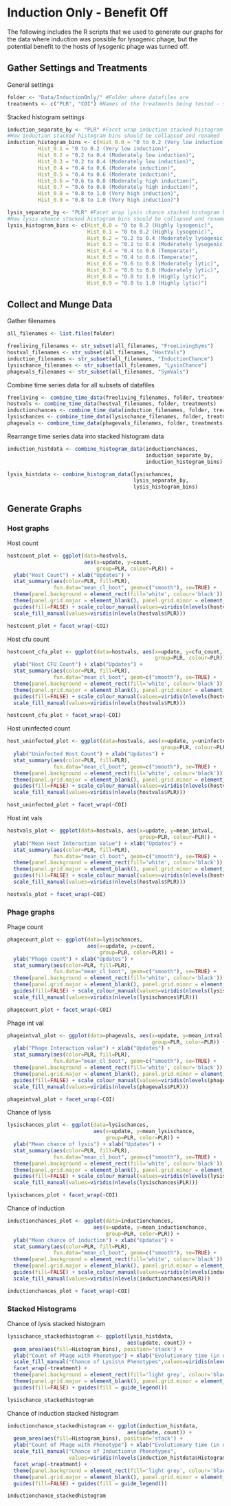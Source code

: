 # Induction Only - Benefit Off
The following includes the R scripts that we used to generate our graphs for the data where induction was possible for lysogenic phage, but the potential benefit to the hosts of lysogenic phage was turned off.

## Gather Settings and Treatments

General settings
```{r}
folder <- "Data/InductionOnly/" #Folder where datafiles are 
treatments <- c("PLR", "COI") #Names of the treatments being tested - should match what is in filenames
```

Stacked histogram settings
```{r}
induction_separate_by <- "PLR" #Facet wrap induction stacked histogram by Prophage Loss Rate
#How induction stacked histogram bins should be collapsed and renamed
induction_histogram_bins <- c(Hist_0.0 = "0 to 0.2 (Very low induction)", 
          Hist_0.1 = "0 to 0.2 (Very low induction)",
          Hist_0.2 = "0.2 to 0.4 (Moderately low induction)",
          Hist_0.3 = "0.2 to 0.4 (Moderately low induction)",
          Hist_0.4 = "0.4 to 0.6 (Moderate induction)",
          Hist_0.5 = "0.4 to 0.6 (Moderate induction)",
          Hist_0.6 = "0.6 to 0.8 (Moderately high induction)",
          Hist_0.7 = "0.6 to 0.8 (Moderately high induction)",
          Hist_0.8 = "0.8 to 1.0 (Very high induction)",
          Hist_0.9 = "0.8 to 1.0 (Very high induction)")

lysis_separate_by <- "PLR" #Facet wrap lysis chance stacked histogram by Prophage Loss Rate
#How lysis chance stacked histogram bins should be collapsed and renamed
lysis_histogram_bins <- c(Hist_0.0 = "0 to 0.2 (Highly lysogenic)",
                          Hist_0.1 = "0 to 0.2 (Highly lysogenic)",
                          Hist_0.2 = "0.2 to 0.4 (Moderately lysogenic)",
                          Hist_0.3 = "0.2 to 0.4 (Moderately lysogenic)",
                          Hist_0.4 = "0.4 to 0.6 (Temperate)",
                          Hist_0.5 = "0.4 to 0.6 (Temperate)",
                          Hist_0.6 = "0.6 to 0.8 (Moderately lytic)",
                          Hist_0.7 = "0.6 to 0.8 (Moderately lytic)",
                          Hist_0.8 = "0.8 to 1.0 (Highly lytic)",
                          Hist_0.9 = "0.8 to 1.0 (Highly lytic)")
```

## Collect and Munge Data

Gather filenames
```{r}
all_filenames <- list.files(folder)

freeliving_filenames <- str_subset(all_filenames, "FreeLivingSyms")
hostval_filenames <- str_subset(all_filenames, "HostVals")
induction_filenames <- str_subset(all_filenames, "InductionChance")
lysischance_filenames <- str_subset(all_filenames, "LysisChance")
phagevals_filenames <- str_subset(all_filenames, "SymVals")
```

Combine time series data for all subsets of datafiles
```{r, results='hide', message=FALSE}
freeliving <- combine_time_data(freeliving_filenames, folder, treatments)
hostvals <- combine_time_data(hostval_filenames, folder, treatments)
inductionchances <- combine_time_data(induction_filenames, folder, treatments)
lysischances <- combine_time_data(lysischance_filenames, folder, treatments)
phagevals <- combine_time_data(phagevals_filenames, folder, treatments)
```

Rearrange time series data into stacked histogram data
```{r}
induction_histdata <- combine_histogram_data(inductionchances, 
                                             induction_separate_by,
                                             induction_histogram_bins)

lysis_histdata <- combine_histogram_data(lysischances, 
                                         lysis_separate_by, 
                                         lysis_histogram_bins)
```

## Generate Graphs
### Host graphs
Host count
```{r}
hostcount_plot <- ggplot(data=hostvals,
                         aes(x=update, y=count, 
                             group=PLR, colour=PLR)) + 
  ylab("Host Count") + xlab("Updates") + 
  stat_summary(aes(color=PLR, fill=PLR),
               fun.data="mean_cl_boot", geom=c("smooth"), se=TRUE) + 
  theme(panel.background = element_rect(fill='white', colour='black')) +
  theme(panel.grid.major = element_blank(), panel.grid.minor = element_blank()) +
  guides(fill=FALSE) + scale_colour_manual(values=viridis(nlevels(hostvals$PLR))) + 
  scale_fill_manual(values=viridis(nlevels(hostvals$PLR)))

hostcount_plot + facet_wrap(~COI)
```

Host cfu count
```{r}
hostcount_cfu_plot <- ggplot(data=hostvals, aes(x=update, y=cfu_count, 
                                                group=PLR, colour=PLR)) + 
  ylab("Host CFU Count") + xlab("Updates") + 
  stat_summary(aes(color=PLR, fill=PLR),
               fun.data="mean_cl_boot", geom=c("smooth"), se=TRUE) + 
  theme(panel.background = element_rect(fill='white', colour='black')) +
  theme(panel.grid.major = element_blank(), panel.grid.minor = element_blank()) +
  guides(fill=FALSE) + scale_colour_manual(values=viridis(nlevels(hostvals$PLR))) + 
  scale_fill_manual(values=viridis(nlevels(hostvals$PLR)))

hostcount_cfu_plot + facet_wrap(~COI)
```

Host uninfected count
```{r}
host_uninfected_plot <- ggplot(data=hostvals, aes(x=update, y=uninfected_host_count, 
                                                  group=PLR, colour=PLR)) + 
  ylab("Uninfected Host Count") + xlab("Updates") + 
  stat_summary(aes(color=PLR, fill=PLR),
               fun.data="mean_cl_boot", geom=c("smooth"), se=TRUE) + 
  theme(panel.background = element_rect(fill='white', colour='black')) +
  theme(panel.grid.major = element_blank(), panel.grid.minor = element_blank()) +
  guides(fill=FALSE) + scale_colour_manual(values=viridis(nlevels(hostvals$PLR))) + 
  scale_fill_manual(values=viridis(nlevels(hostvals$PLR)))

host_uninfected_plot + facet_wrap(~COI)
```

Host int vals
```{r}
hostvals_plot <- ggplot(data=hostvals, aes(x=update, y=mean_intval, 
                                           group=PLR, colour=PLR)) + 
  ylab("Mean Host Interaction Value") + xlab("Updates") + 
  stat_summary(aes(color=PLR, fill=PLR),
               fun.data="mean_cl_boot", geom=c("smooth"), se=TRUE) + 
  theme(panel.background = element_rect(fill='white', colour='black')) +
  theme(panel.grid.major = element_blank(), panel.grid.minor = element_blank()) +
  guides(fill=FALSE) + scale_colour_manual(values=viridis(nlevels(hostvals$PLR))) + 
  scale_fill_manual(values=viridis(nlevels(hostvals$PLR)))

hostvals_plot + facet_wrap(~COI)
```

### Phage graphs

Phage count
```{r}
phagecount_plot <- ggplot(data=lysischances,
                          aes(x=update, y=count,
                              group=PLR, color=PLR)) +
  ylab("Phage count") + xlab("Updates") + 
  stat_summary(aes(color=PLR, fill=PLR),
               fun.data="mean_cl_boot", geom=c("smooth"), se=TRUE) + 
  theme(panel.background = element_rect(fill='white', colour='black')) +
  theme(panel.grid.major = element_blank(), panel.grid.minor = element_blank()) +
  guides(fill=FALSE) + scale_colour_manual(values=viridis(nlevels(lysischances$PLR))) + 
  scale_fill_manual(values=viridis(nlevels(lysischances$PLR)))

phagecount_plot + facet_wrap(~COI)
```

Phage int val
```{r}
phageintval_plot <- ggplot(data=phagevals, aes(x=update, y=mean_intval,
                                               group=PLR, color=PLR)) +
  ylab("Phage Interaction value") + xlab("Updates") + 
  stat_summary(aes(color=PLR, fill=PLR),
               fun.data="mean_cl_boot", geom=c("smooth"), se=TRUE) + 
  theme(panel.background = element_rect(fill='white', colour='black')) +
  theme(panel.grid.major = element_blank(), panel.grid.minor = element_blank()) +
  guides(fill=FALSE) + scale_colour_manual(values=viridis(nlevels(phagevals$PLR))) + 
  scale_fill_manual(values=viridis(nlevels(phagevals$PLR)))

phageintval_plot + facet_wrap(~COI)
```

Chance of lysis
```{r}
lysischances_plot <- ggplot(data=lysischances,
                            aes(x=update, y=mean_lysischance,
                                group=PLR, color=PLR)) +
  ylab("Mean chance of lysis") + xlab("Updates") + 
  stat_summary(aes(color=PLR, fill=PLR),
               fun.data="mean_cl_boot", geom=c("smooth"), se=TRUE) + 
  theme(panel.background = element_rect(fill='white', colour='black')) +
  theme(panel.grid.major = element_blank(), panel.grid.minor = element_blank()) +
  guides(fill=FALSE) + scale_colour_manual(values=viridis(nlevels(lysischances$PLR))) + 
  scale_fill_manual(values=viridis(nlevels(lysischances$PLR)))

lysischances_plot + facet_wrap(~COI)
```

Chance of induction
```{r}
inductionchances_plot <- ggplot(data=inductionchances,
                            aes(x=update, y=mean_inductionchance,
                                group=PLR, color=PLR)) +
  ylab("Mean chance of induction") + xlab("Updates") + 
  stat_summary(aes(color=PLR, fill=PLR),
               fun.data="mean_cl_boot", geom=c("smooth"), se=TRUE) + 
  theme(panel.background = element_rect(fill='white', colour='black')) +
  theme(panel.grid.major = element_blank(), panel.grid.minor = element_blank()) +
  guides(fill=FALSE) + scale_colour_manual(values=viridis(nlevels(inductionchances$PLR))) + 
  scale_fill_manual(values=viridis(nlevels(inductionchances$PLR)))

inductionchances_plot + facet_wrap(~COI)
```

### Stacked Histograms

Chance of lysis stacked histogram
```{r}
lysischance_stackedhistogram <- ggplot(lysis_histdata, 
                                       aes(update, count)) + 
  geom_area(aes(fill=Histogram_bins), position='stack') +
  ylab("Count of Phage with Phenotype") + xlab("Evolutionary time (in updates)") +
  scale_fill_manual("Chance of Lysis\n Phenotypes",values=viridis(nlevels(lysis_histdata$Histogram_bins))) +
  facet_wrap(~treatment) + 
  theme(panel.background = element_rect(fill='light grey', colour='black')) + 
  theme(panel.grid.major = element_blank(), panel.grid.minor = element_blank()) + 
  guides(fill=FALSE) + guides(fill = guide_legend())

lysischance_stackedhistogram
```

Chance of induction stacked histogram
```{r}
inductionchance_stackedhistogram <- ggplot(induction_histdata, 
                                       aes(update, count)) + 
  geom_area(aes(fill=Histogram_bins), position='stack') +
  ylab("Count of Phage with Phenotype") + xlab("Evolutionary time (in updates)") +
  scale_fill_manual("Chance of Induction\n Phenotypes",
                    values=viridis(nlevels(induction_histdata$Histogram_bins))) +
  facet_wrap(~treatment) + 
  theme(panel.background = element_rect(fill='light grey', colour='black')) + 
  theme(panel.grid.major = element_blank(), panel.grid.minor = element_blank()) + 
  guides(fill=FALSE) + guides(fill = guide_legend())

inductionchance_stackedhistogram
```
